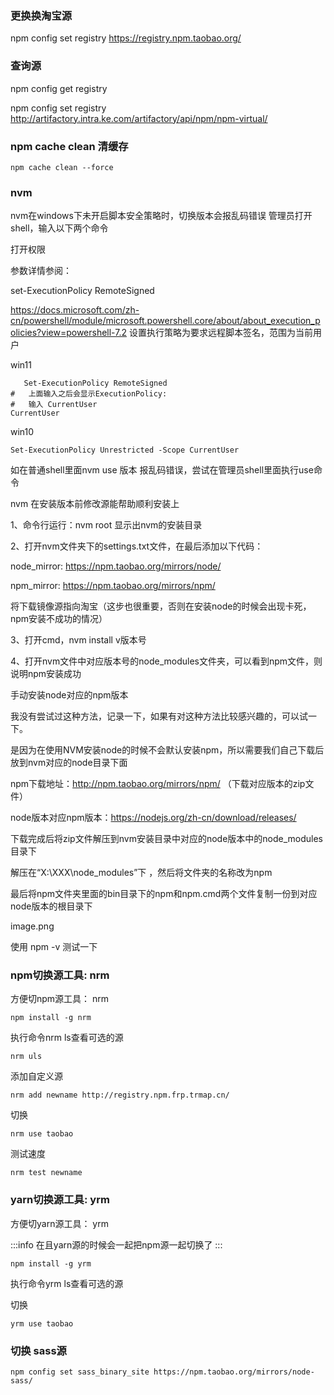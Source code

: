 ### 更换换淘宝源

npm config set registry https://registry.npm.taobao.org/

### 查询源

npm config get registry


npm config set registry http://artifactory.intra.ke.com/artifactory/api/npm/npm-virtual/

### npm cache clean 清缓存

```shell
npm cache clean --force
```

### nvm

nvm在windows下未开启脚本安全策略时，切换版本会报乱码错误
管理员打开shell，输入以下两个命令

打开权限

参数详情参阅：

set-ExecutionPolicy RemoteSigned

https://docs.microsoft.com/zh-cn/powershell/module/microsoft.powershell.core/about/about_execution_policies?view=powershell-7.2
设置执行策略为要求远程脚本签名，范围为当前用户

win11
```shell
   Set-ExecutionPolicy RemoteSigned
#   上面输入之后会显示ExecutionPolicy:
#   输入 CurrentUser
CurrentUser
```

win10
```shell
Set-ExecutionPolicy Unrestricted -Scope CurrentUser
```

如在普通shell里面nvm use 版本 报乱码错误，尝试在管理员shell里面执行use命令


nvm 在安装版本前修改源能帮助顺利安装上

1、命令行运行：nvm root 显示出nvm的安装目录

2、打开nvm文件夹下的settings.txt文件，在最后添加以下代码：

node_mirror: https://npm.taobao.org/mirrors/node/

npm_mirror: https://npm.taobao.org/mirrors/npm/

将下载镜像源指向淘宝（这步也很重要，否则在安装node的时候会出现卡死，npm安装不成功的情况）

3、打开cmd，nvm install v版本号

4、打开nvm文件中对应版本号的node_modules文件夹，可以看到npm文件，则说明npm安装成功

手动安装node对应的npm版本

我没有尝试过这种方法，记录一下，如果有对这种方法比较感兴趣的，可以试一下。

是因为在使用NVM安装node的时候不会默认安装npm，所以需要我们自己下载后放到nvm对应的node目录下面

npm下载地址：http://npm.taobao.org/mirrors/npm/ （下载对应版本的zip文件）

node版本对应npm版本：https://nodejs.org/zh-cn/download/releases/

下载完成后将zip文件解压到nvm安装目录中对应的node版本中的node_modules目录下

解压在“X:\XXX\node_modules”下 ，然后将文件夹的名称改为npm

最后将npm文件夹里面的bin目录下的npm和npm.cmd两个文件复制一份到对应node版本的根目录下

image.png

使用 npm -v 测试一下


### npm切换源工具: nrm
方便切npm源工具： nrm

```shell
npm install -g nrm
```

执行命令nrm ls查看可选的源

```shell
nrm uls
```

添加自定义源

```shell
nrm add newname http://registry.npm.frp.trmap.cn/
```

切换

```shell
nrm use taobao
```

测试速度

```shell
nrm test newname
```

### yarn切换源工具: yrm
方便切yarn源工具： yrm

:::info
在且yarn源的时候会一起把npm源一起切换了
:::
```shell
npm install -g yrm
```

执行命令yrm  ls查看可选的源

切换

```shell
yrm use taobao
```

### 切换 sass源
```shell
npm config set sass_binary_site https://npm.taobao.org/mirrors/node-sass/
```
